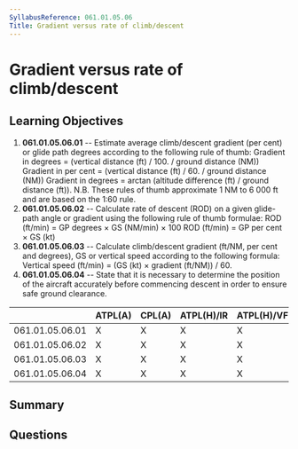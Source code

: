 ```yaml
---
SyllabusReference: 061.01.05.06
Title: Gradient versus rate of climb/descent
---
```


# Gradient versus rate of climb/descent

## Learning Objectives

1. **061.01.05.06.01** -- Estimate average climb/descent gradient (per cent) or
   glide path degrees according to the following rule of thumb: Gradient in
   degrees = (vertical distance (ft) / 100. / ground distance (NM)) Gradient in
   per cent = (vertical distance (ft) / 60. / ground distance (NM)) Gradient in
   degrees = arctan (altitude difference (ft) / ground distance (ft)). N.B.
   These rules of thumb approximate 1 NM to 6 000 ft and are based on the 1:60
   rule.
2. **061.01.05.06.02** -- Calculate rate of descent (ROD) on a given glide-path
   angle or gradient using the following rule of thumb formulae: ROD (ft/min) =
   GP degrees × GS (NM/min) × 100 ROD (ft/min) = GP per cent × GS (kt)
3. **061.01.05.06.03** -- Calculate climb/descent gradient (ft/NM, per cent and
   degrees), GS or vertical speed according to the following formula: Vertical
   speed (ft/min) = (GS (kt) × gradient (ft/NM)) / 60.
4. **061.01.05.06.04** -- State that it is necessary to determine the position
   of the aircraft accurately before commencing descent in order to ensure safe
   ground clearance.

|                 | ATPL(A) | CPL(A) | ATPL(H)/IR | ATPL(H)/VFR | CPL(H) | IR  | CBIR(A) |
| --------------- | ------- | ------ | ---------- | ----------- | ------ | --- | ------- |
| 061.01.05.06.01 | X       | X      | X          | X           | X      |     |         |
| 061.01.05.06.02 | X       | X      | X          | X           | X      |     |         |
| 061.01.05.06.03 | X       | X      | X          | X           | X      |     |         |
| 061.01.05.06.04 | X       | X      | X          | X           | X      |     |         |

## Summary

## Questions
